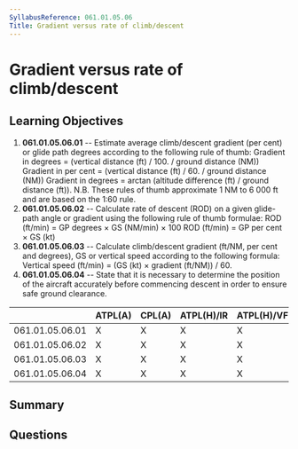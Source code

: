 ```yaml
---
SyllabusReference: 061.01.05.06
Title: Gradient versus rate of climb/descent
---
```


# Gradient versus rate of climb/descent

## Learning Objectives

1. **061.01.05.06.01** -- Estimate average climb/descent gradient (per cent) or
   glide path degrees according to the following rule of thumb: Gradient in
   degrees = (vertical distance (ft) / 100. / ground distance (NM)) Gradient in
   per cent = (vertical distance (ft) / 60. / ground distance (NM)) Gradient in
   degrees = arctan (altitude difference (ft) / ground distance (ft)). N.B.
   These rules of thumb approximate 1 NM to 6 000 ft and are based on the 1:60
   rule.
2. **061.01.05.06.02** -- Calculate rate of descent (ROD) on a given glide-path
   angle or gradient using the following rule of thumb formulae: ROD (ft/min) =
   GP degrees × GS (NM/min) × 100 ROD (ft/min) = GP per cent × GS (kt)
3. **061.01.05.06.03** -- Calculate climb/descent gradient (ft/NM, per cent and
   degrees), GS or vertical speed according to the following formula: Vertical
   speed (ft/min) = (GS (kt) × gradient (ft/NM)) / 60.
4. **061.01.05.06.04** -- State that it is necessary to determine the position
   of the aircraft accurately before commencing descent in order to ensure safe
   ground clearance.

|                 | ATPL(A) | CPL(A) | ATPL(H)/IR | ATPL(H)/VFR | CPL(H) | IR  | CBIR(A) |
| --------------- | ------- | ------ | ---------- | ----------- | ------ | --- | ------- |
| 061.01.05.06.01 | X       | X      | X          | X           | X      |     |         |
| 061.01.05.06.02 | X       | X      | X          | X           | X      |     |         |
| 061.01.05.06.03 | X       | X      | X          | X           | X      |     |         |
| 061.01.05.06.04 | X       | X      | X          | X           | X      |     |         |

## Summary

## Questions
